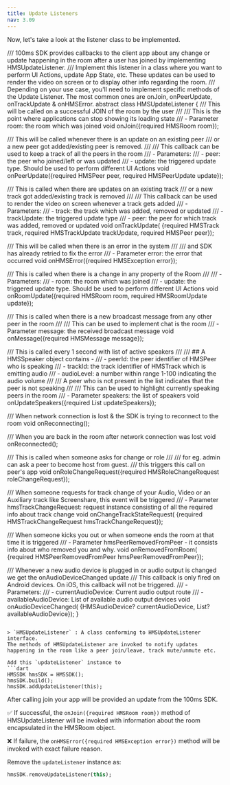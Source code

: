 ```yaml
---
title: Update Listeners
nav: 3.09
---
```


Now, let's take a look at the listener class to be implemented.

/// 100ms SDK provides callbacks to the client app about any change or update happening in the room after a user has joined by implementing HMSUpdateListener.
/// Implement this listener in a class where you want to perform UI Actions, update App State, etc. These updates can be used to render the video on screen or to display other info regarding the room.
/// Depending on your use case, you'll need to implement specific methods of the Update Listener. The most common ones are onJoin, onPeerUpdate, onTrackUpdate & onHMSError.
abstract class HMSUpdateListener {
  /// This will be called on a successful JOIN of the room by the user
  ///
  /// This is the point where applications can stop showing its loading state
  /// - Parameter room: the room which was joined
  void onJoin({required HMSRoom room});

  /// This will be called whenever there is an update on an existing peer
  /// or a new peer got added/existing peer is removed.
  ///
  /// This callback can be used to keep a track of all the peers in the room
  /// - Parameters:
  ///   - peer: the peer who joined/left or was updated
  ///   - update: the triggered update type. Should be used to perform different UI Actions
  void onPeerUpdate({required HMSPeer peer, required HMSPeerUpdate update});

  /// This is called when there are updates on an existing track
  /// or a new track got added/existing track is removed
  ///
  /// This callback can be used to render the video on screen whenever a track gets added
  /// - Parameters:
  ///   - track: the track which was added, removed or updated
  ///   - trackUpdate: the triggered update type
  ///   - peer: the peer for which track was added, removed or updated
  void onTrackUpdate(
      {required HMSTrack track,
      required HMSTrackUpdate trackUpdate,
      required HMSPeer peer});

  /// This will be called when there is an error in the system
  ///
  /// and SDK has already retried to fix the error
  /// - Parameter error: the error that occurred
  void onHMSError({required HMSException error});

  /// This is called when there is a change in any property of the Room
  ///
  /// - Parameters:
  ///   - room: the room which was joined
  ///   - update: the triggered update type. Should be used to perform different UI Actions
  void onRoomUpdate({required HMSRoom room, required HMSRoomUpdate update});

  /// This is called when there is a new broadcast message from any other peer in the room
  ///
  /// This can be used to implement chat is the room
  /// - Parameter message: the received broadcast message
  void onMessage({required HMSMessage message});

  /// This is called every 1 second with list of active speakers
  ///
  /// ## A HMSSpeaker object contains -
  ///    - peerId: the peer identifier of HMSPeer who is speaking
  ///    - trackId: the track identifier of HMSTrack which is emitting audio
  ///    - audioLevel: a number within range 1-100 indicating the audio volume
  ///
  /// A peer who is not present in the list indicates that the peer is not speaking
  ///
  /// This can be used to highlight currently speaking peers in the room
  /// - Parameter speakers: the list of speakers
  void onUpdateSpeakers({required List<HMSSpeaker> updateSpeakers});

  /// When network connection is lost & the SDK is trying to reconnect to the room
  void onReconnecting();

  /// When you are back in the room after network connection was lost
  void onReconnected();

  /// This is called when someone asks for change or role
  ///
  /// for eg. admin can ask a peer to become host from guest.
  /// this triggers this call on peer's app
  void onRoleChangeRequest({required HMSRoleChangeRequest roleChangeRequest});

  /// When someone requests for track change of your Audio, Video or an Auxiliary track like Screenshare, this event will be triggered
  /// - Parameter hmsTrackChangeRequest: request instance consisting of all the required info about track change
  void onChangeTrackStateRequest(
      {required HMSTrackChangeRequest hmsTrackChangeRequest});

  /// When someone kicks you out or when someone ends the room at that time it is triggered
  /// - Parameter hmsPeerRemovedFromPeer - it consists info about who removed you and why.
  void onRemovedFromRoom(
      {required HMSPeerRemovedFromPeer hmsPeerRemovedFromPeer});

  /// Whenever a new audio device is plugged in or audio output is changed we get the onAudioDeviceChanged update
  /// This callback is only fired on Android devices. On iOS, this callback will not be triggered.
  /// - Parameters:
  ///   - currentAudioDevice: Current audio output route
  ///   - availableAudioDevice: List of available audio output devices
  void onAudioDeviceChanged(
      {HMSAudioDevice? currentAudioDevice,
      List<HMSAudioDevice>? availableAudioDevice});
}
```

> `HMSUpdateListener` : A class conforming to HMSUpdateListener interface.
The methods of HMSUpdateListener are invoked to notify updates happening in the room like a peer join/leave, track mute/unmute etc.

Add this `updateListener` instance to
```dart
HMSSDK hmsSDK = HMSSDK();
hmsSDK.build();
hmsSDK.addUpdateListener(this);
```

After calling join your app will be provided an update from the 100ms SDK.

✅ If successful, the `onJoin({required HMSRoom room})` method of HMSUpdateListener will be invoked with information about the room encapsulated in the HMSRoom object.

❌ If failure, the `onHMSError({required HMSException error})` method will be invoked with exact failure reason.

Remove the `updateListener` instance as:

```dart
hmsSDK.removeUpdateListener(this);
```
